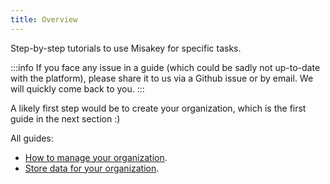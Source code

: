 ```yaml
---
title: Overview
---
```


Step-by-step tutorials to use Misakey for specific tasks.

:::info
If you face any issue in a guide (which could be sadly not up-to-date with the platform), please share it to us via a Github issue or by email. We will quickly come back to you.
:::

A likely first step would be to create your organization, which is the first guide in the next section :)


All guides:
- [How to manage your organization](/guides/your-org.mdx).
- [Store data for your organization](/guides/store-data-for-your-org.mdx).